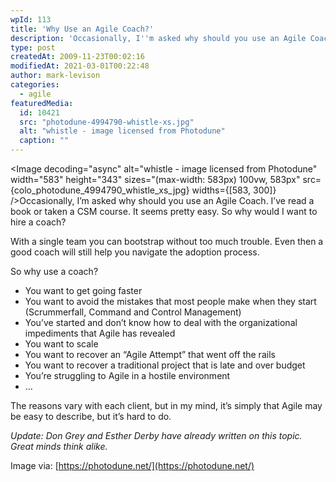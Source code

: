 ```yaml
---
wpId: 113
title: 'Why Use an Agile Coach?'
description: 'Occasionally, I''m asked why should you use an Agile Coach. I''ve read a book or taken a CSM course. It seems pretty easy. So why would I want to hire a coach? With a single team you can bootstrap without too much trouble. Even then a good coach will still help you navigate the adoption ...'
type: post
createdAt: 2009-11-23T00:02:16
modifiedAt: 2021-03-01T00:22:48
author: mark-levison
categories:
  - agile
featuredMedia:
  id: 10421
  src: "photodune-4994790-whistle-xs.jpg"
  alt: "whistle - image licensed from Photodune"
  caption: ""
---
```





<Image decoding="async" alt="whistle - image licensed from Photodune" width="583" height="343" sizes="(max-width: 583px) 100vw, 583px" src={colo_photodune_4994790_whistle_xs_jpg} widths={[583, 300]} />Occasionally, I’m asked why should you use an Agile Coach. I’ve read a book or taken a CSM course. It seems pretty easy. So why would I want to hire a coach?

With a single team you can bootstrap without too much trouble. Even then a good coach will still help you navigate the adoption process.

So why use a coach?

*   You want to get going faster
*   You want to avoid the mistakes that most people make when they start (Scrummerfall, Command and Control Management)
*   You’ve started and don’t know how to deal with the organizational impediments that Agile has revealed
*   You want to scale
*   You want to recover an “Agile Attempt” that went off the rails
*   You want to recover a traditional project that is late and over budget
*   You’re struggling to Agile in a hostile environment
*   …

The reasons vary with each client, but in my mind, it’s simply that Agile may be easy to describe, but it’s hard to do.

_Update: Don Grey and Esther Derby have already written on this topic. Great minds think alike._

Image via: [https://photodune.net/](https://photodune.net/)